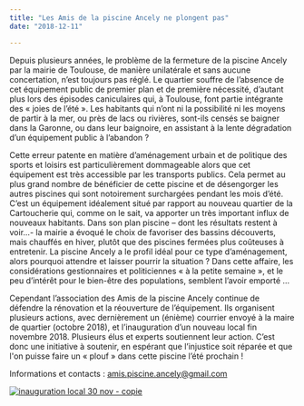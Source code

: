 ```yaml
---
title: "Les Amis de la piscine Ancely ne plongent pas"
date: "2018-12-11"

---
```


Depuis plusieurs années, le problème de la fermeture de la piscine Ancely par la mairie de Toulouse, de manière unilatérale et sans aucune concertation, n’est toujours pas réglé. Le quartier souffre de l’absence de cet équipement public de premier plan et de première nécessité, d’autant plus lors des épisodes caniculaires qui, à Toulouse, font partie intégrante des « joies de l’été ». Les habitants qui n’ont ni la possibilité ni les moyens de partir à la mer, ou près de lacs ou rivières, sont-ils censés se baigner dans la Garonne, ou dans leur baignoire, en assistant à la lente dégradation d’un équipement public à l’abandon ?

Cette erreur patente en matière d’aménagement urbain et de politique des sports et loisirs est particulièrement dommageable alors que cet équipement est très accessible par les transports publics. Cela permet au plus grand nombre de bénéficier de cette piscine et de désengorger les autres piscines qui sont notoirement surchargées pendant les mois d’été. C’est un équipement idéalement situé par rapport au nouveau quartier de la Cartoucherie qui, comme on le sait, va apporter un très important influx de nouveaux habitants. Dans son plan piscine – dont les résultats restent à voir…- la mairie a évoqué le choix de favoriser des bassins découverts, mais chauffés en hiver, plutôt que des piscines fermées plus coûteuses à entretenir. La piscine Ancely a le profil idéal pour ce type d’aménagement, alors pourquoi attendre et laisser pourrir la situation ? Dans cette affaire, les considérations gestionnaires et politiciennes « à la petite semaine », et le peu d’intérêt pour le bien-être des populations, semblent l’avoir emporté …

Cependant l’association des Amis de la piscine Ancely continue de défendre la rénovation et la réouverture de l’équipement. Ils organisent plusieurs actions, avec dernièrement un (énième) courrier envoyé à la maire de quartier (octobre 2018), et l’inauguration d’un nouveau local fin novembre 2018. Plusieurs élus et experts soutiennent leur action. C’est donc une initiative à soutenir, en espérant que l’injustice soit réparée et que l'on puisse faire un « plouf » dans cette piscine l’été prochain !

Informations et contacts : [amis.piscine.ancely@gmail.com](mailto:amis.piscine.ancely@gmail.com)

[![inauguration local 30 nov - copie](/uploads/inauguration-local-30-nov-copie.jpg)](http://fontaines-garonne.fr/wp-content/uploads/2018/12/inauguration-local-30-nov-copie.jpg)
